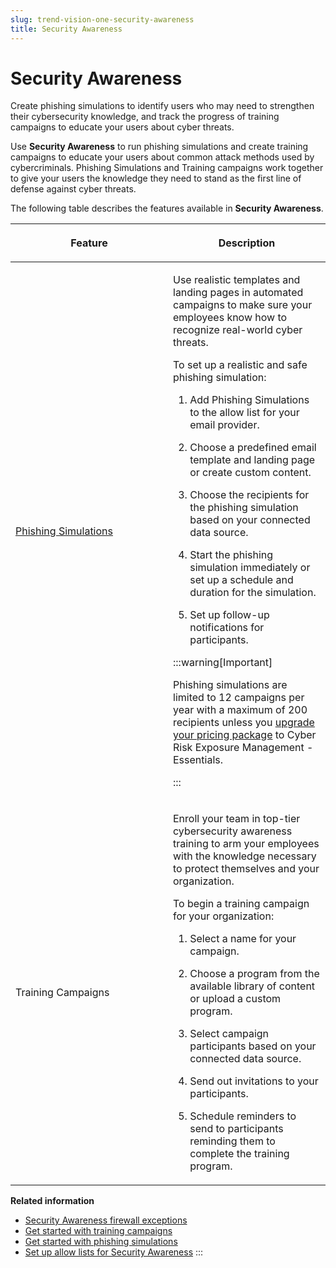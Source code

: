 ```yaml
---
slug: trend-vision-one-security-awareness
title: Security Awareness
---
```

# Security Awareness

Create phishing simulations to identify users who may need to strengthen their cybersecurity knowledge, and track the progress of training campaigns to educate your users about cyber threats.

Use **Security Awareness** to run phishing simulations and create training campaigns to educate your users about common attack methods used by cybercriminals. Phishing Simulations and Training campaigns work together to give your users the knowledge they need to stand as the first line of defense against cyber threats.

The following table describes the features available in **Security Awareness**.

<table>
<colgroup>
<col style="width: 50%" />
<col style="width: 50%" />
</colgroup>
<thead>
<tr>
<th><p>Feature</p></th>
<th><p>Description</p></th>
</tr>
</thead>
<tbody>
<tr>
<td><p><a href="trend-vision-one-get-started-phishing">Phishing Simulations</a></p></td>
<td><p>Use realistic templates and landing pages in automated campaigns to make sure your employees know how to recognize real-world cyber threats.</p>
<p>To set up a realistic and safe phishing simulation:</p>
<ol>
<li><p>Add Phishing Simulations to the allow list for your email provider.</p></li>
<li><p>Choose a predefined email template and landing page or create custom content.</p></li>
<li><p>Choose the recipients for the phishing simulation based on your connected data source.</p></li>
<li><p>Start the phishing simulation immediately or set up a schedule and duration for the simulation.</p></li>
<li><p>Set up follow-up notifications for participants.</p></li>
</ol>


:::warning[Important]

<p>Phishing simulations are limited to 12 campaigns per year with a maximum of 200 recipients unless you <a href="trend-vision-one-credit-req-for-apps-services">upgrade your pricing package</a> to Cyber Risk Exposure Management - Essentials.</p>


:::

</td>
</tr>
<tr>
<td><p>Training Campaigns</p></td>
<td><p>Enroll your team in top-tier cybersecurity awareness training to arm your employees with the knowledge necessary to protect themselves and your organization.</p>
<p>To begin a training campaign for your organization:</p>
<ol>
<li><p>Select a name for your campaign.</p></li>
<li><p>Choose a program from the available library of content or upload a custom program.</p></li>
<li><p>Select campaign participants based on your connected data source.</p></li>
<li><p>Send out invitations to your participants.</p></li>
<li><p>Schedule reminders to send to participants reminding them to complete the training program.</p></li>
</ol></td>
</tr>
</tbody>
</table>

**Related information**

- [Security Awareness firewall exceptions](security-awareness-fqdns.md "Add FQDNs used by Security Awareness to your firewall allow lists to allow access to Security Awareness content.")
- [Get started with training campaigns](getting-started-security-awareness.md "Create a training campaign to educate your users on cyber threats.")
- [Get started with phishing simulations](get-started-phishing.md "Create a phishing simulation for your employees to assess cybersercurity awareness levels and educate on common threats.")
- [Set up allow lists for Security Awareness](setup-allow-lists-sec-aware.md "Configure allow lists to ensure the delivery of Security Awareness training campaign invitations, reminders, and simulated phishing emails to employees in your organization.")
:::
